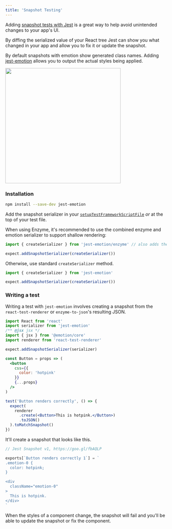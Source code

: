 ```yaml
---
title: 'Snapshot Testing'
---
```


Adding [snapshot tests with Jest](https://facebook.github.io/jest/docs/en/snapshot-testing.html) is a great way to help avoid unintended changes to your app's UI.

By diffing the serialized value of your React tree Jest can show you what changed in your app and allow you to fix it or update the snapshot.

By default snapshots with emotion show generated class names. Adding [jest-emotion](https://github.com/emotion-js/emotion/tree/master/packages/jest-emotion) allows you to output the actual styles being applied.

<img height="360px" src="https://user-images.githubusercontent.com/514026/31314015-02b79ca6-abc3-11e7-8f70-1edb31c7f43b.jpg"/>

### Installation

```bash
npm install --save-dev jest-emotion
```

Add the snapshot serializer in your [`setupTestFrameworkScriptFile`](http://facebook.github.io/jest/docs/en/configuration.html#setuptestframeworkscriptfile-string) _or_ at the top of your test file.

When using Enzyme, it's recommended to use the combined enzyme and emotion serializer to support shallow rendering:

```javascript
import { createSerializer } from 'jest-emotion/enzyme' // also adds the enzyme-to-json serializer

expect.addSnapshotSerializer(createSerializer())
```

Otherwise, use standard `createSerializer` method.

```javascript
import { createSerializer } from 'jest-emotion'

expect.addSnapshotSerializer(createSerializer())
```

### Writing a test

Writing a test with `jest-emotion` involves creating a snapshot from the `react-test-renderer` or `enzyme-to-json`'s resulting JSON.

```jsx
import React from 'react'
import serializer from 'jest-emotion'
/** @jsx jsx */
import { jsx } from '@emotion/core'
import renderer from 'react-test-renderer'

expect.addSnapshotSerializer(serializer)

const Button = props => (
  <button
    css={{
      color: 'hotpink'
    }}
    {...props}
  />
)

test('Button renders correctly', () => {
  expect(
    renderer
      .create(<Button>This is hotpink.</Button>)
      .toJSON()
  ).toMatchSnapshot()
})
```

It'll create a snapshot that looks like this.

```jsx
// Jest Snapshot v1, https://goo.gl/fbAQLP

exports[`Button renders correctly 1`] = `
.emotion-0 {
  color: hotpink;
}

<div
  className="emotion-0"
>
  This is hotpink.
</div>
`
```

When the styles of a component change, the snapshot will fail and you'll be able to update the snapshot or fix the component.
